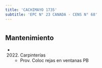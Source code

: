 ```yaml
---
title: 'CACHIMAYO 1735'
subtitle: 'EPC N° 23 CANADA - CENS N° 68'
---
```


#


## Mantenimiento

*  (2022) Carpinterías 
    + Prov. Coloc  rejas en ventanas PB



